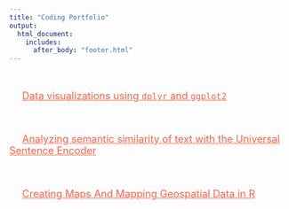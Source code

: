```yaml
---
title: "Coding Portfolio"
output:
  html_document:
    includes:
      after_body: "footer.html"
---
```


<br>

<!-- Add icon library -->
<link rel="stylesheet" href="https://cdnjs.cloudflare.com/ajax/libs/font-awesome/4.7.0/css/font-awesome.min.css">

<link rel="stylesheet" href="https://use.fontawesome.com/releases/v5.8.1/css/all.css" integrity="sha384-50oBUHEmvpQ+1lW4y57PTFmhCaXp0ML5d60M1M7uH2+nqUivzIebhndOJK28anvf" crossorigin="anonymous">

<link rel="stylesheet" href="https://cdn.rawgit.com/jpswalsh/academicons/master/css/academicons.min.css">

<font size="4">

<!-- pretty ggplots -->
<p style="text-align: left;"> 
    <a class="fas fa-chart-line" style="color:Black"></a> &emsp; [Data visualizations using `dplyr` and `ggplot2`](data-vis.html){style="color:Tomato"}
    
<br>

<!-- USE -->
<p style="text-align: left;"> 
    <a class="far fa-comment" style="color:Black"></a> &emsp; [Analyzing semantic similarity of text with the Universal Sentence Encoder](USE.html){style="color:Tomato"}
        
<br>

<!-- making maps with coffee -->

<p style="text-align: left;"> 
    <a class="fas fa-globe" style="color:Black"></a> &emsp; [Creating Maps And Mapping Geospatial Data in R](coffee-maps.html){style="color:Tomato"}

</font></p>
